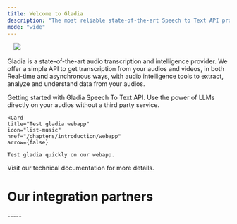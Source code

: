 ```yaml
---
title: Welcome to Gladia
description: "The most reliable state-of-the-art Speech to Text API provider"
mode: "wide"
---
```


<img 
  className="block dark:hidden rounded-lg" 
  noZoom
  height="10"
  src="/assets/dark-banner.png" 
/>
<img 
  className="hidden dark:block rounded-lg" 
  noZoom
  src="/assets/light-banner.png"
/>


Gladia is a state-of-the-art audio transcription and intelligence provider. We offer a simple API to get transcription from your audios and videos,
in both Real-time and asynchronous ways, with audio intelligence tools to extract, analyze and understand data from your audios.



<CardGroup cols={3}>
  <Card
    title="Getting started"
    icon="flag-checkered"
    href="/chapters/introduction/getting-started"
  >
    Getting started with Gladia Speech To Text API.
  </Card>
  <SttCards />
    <Card
    title="Apply audio intelligence"
    icon="magnifying-glass-chart"
    href="/chapters/audio-intelligence/"
  >
    Use the power of LLMs directly on your audios without a third party service.
  </Card>

    <Card
    title="Test gladia webapp"
    icon="list-music"
    href="/chapters/introduction/webapp"
    arrow={false}
  >
    Test gladia quickly on our webapp.
  </Card>
    <Card
    title="Using Gladia API?"
    icon="code"
    href="/api-reference/"
  >
    Visit our technical documentation for more details.
  </Card>

</CardGroup>

# Our integration partners

<IntegrationsCards />
-----